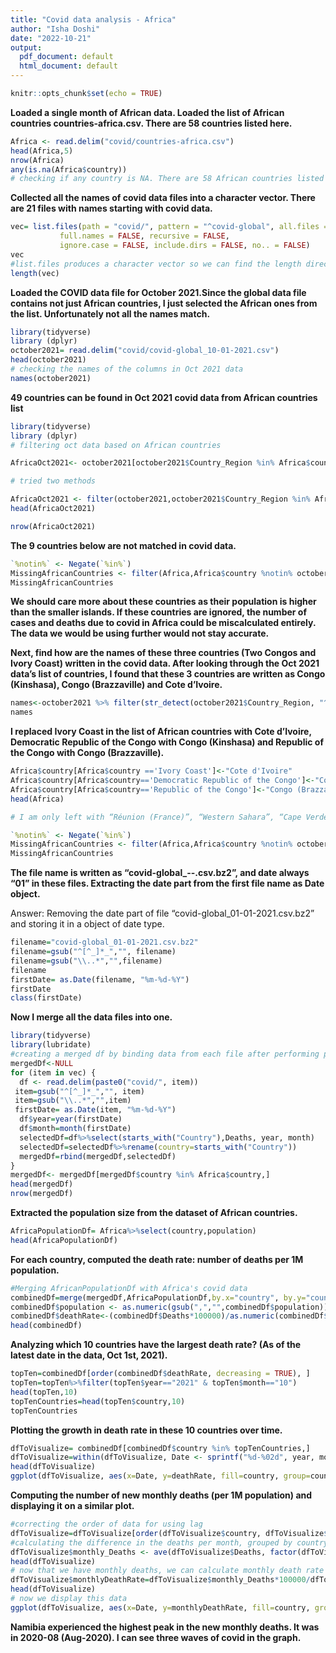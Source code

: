 ```yaml
---
title: "Covid data analysis - Africa"
author: "Isha Doshi"
date: "2022-10-21"
output:
  pdf_document: default
  html_document: default
---
```


```r
knitr::opts_chunk$set(echo = TRUE)
```

**Loaded a single month of African data. Loaded the list of African countries countries-africa.csv. There are 58 countries listed here.**
```r
Africa <- read.delim("covid/countries-africa.csv")
head(Africa,5)
nrow(Africa)
any(is.na(Africa$country)) 
# checking if any country is NA. There are 58 African countries listed in the database.
```

**Collected all the names of covid data files into a character vector. There are 21 files with names starting with covid data.**

```r
vec= list.files(path = "covid/", pattern = "^covid-global", all.files = FALSE,
           full.names = FALSE, recursive = FALSE,
           ignore.case = FALSE, include.dirs = FALSE, no.. = FALSE)
vec
#list.files produces a character vector so we can find the length directly.
length(vec)
```

**Loaded the COVID data file for October 2021.Since the global data file contains not just African countries, I just selected the African ones from the list. Unfortunately not all the names match.**

```r
library(tidyverse)
library (dplyr)
october2021= read.delim("covid/covid-global_10-01-2021.csv")
head(october2021)
# checking the names of the columns in Oct 2021 data
names(october2021)
```

**49 countries can be found in Oct 2021 covid data from African countries list**
```r
library(tidyverse)
library (dplyr)
# filtering oct data based on African countries 

AfricaOct2021<- october2021[october2021$Country_Region %in% Africa$country,]

# tried two methods 

AfricaOct2021 <- filter(october2021,october2021$Country_Region %in% Africa$country)
head(AfricaOct2021)

nrow(AfricaOct2021)

```
**The 9 countries below are not matched in covid data.**
```r
`%notin%` <- Negate(`%in%`)
MissingAfricanCountries <- filter(Africa,Africa$country %notin% october2021$Country_Region)
MissingAfricanCountries
```

**We should care more about these countries as their population is higher than the smaller islands. If these countries are ignored, the number of cases and deaths due to covid in Africa could be miscalculated entirely. The data we would be using further would not stay accurate.**

**Next, find how are the names of these three countries (Two Congos and Ivory Coast) written in the covid data. After looking through the Oct 2021 data's list of countries, I found that these 3 countries are written as Congo (Kinshasa), Congo (Brazzaville) and Cote d’Ivoire.**

```r
names<-october2021 %>% filter(str_detect(october2021$Country_Region, "^Congo|^Cote"))
names
```

**I replaced Ivory Coast in the list of African countries with Cote d'Ivoire, Democratic Republic of the Congo with Congo (Kinshasa) and Republic of the Congo with Congo (Brazzaville).**
```r
Africa$country[Africa$country =='Ivory Coast']<-"Cote d'Ivoire"
Africa$country[Africa$country=='Democratic Republic of the Congo']<-"Congo (Kinshasa)"
Africa$country[Africa$country=='Republic of the Congo']<-"Congo (Brazzaville)"
head(Africa)

# I am only left with “Réunion (France)”, “Western Sahara”, “Cape Verde”, “Mayotte (France)”, “São Tomé and Príncipe”, and “Saint Helena, Ascension and Tristan da Cunha (UK)”.

`%notin%` <- Negate(`%in%`)
MissingAfricanCountries <- filter(Africa,Africa$country %notin% october2021$Country_Region)
MissingAfricanCountries
```

**The file name is written as “covid-global_<mm>-<date>-<yyyy>.csv.bz2”, and date always “01” in these files. Extracting the date part from the first file name as Date object.**

Answer: Removing the date part of file "covid-global_01-01-2021.csv.bz2" and storing it in a object of date type. 
```r
filename="covid-global_01-01-2021.csv.bz2"
filename=gsub("^[^_]*_","", filename)
filename=gsub("\\..*","",filename)
filename
firstDate= as.Date(filename, "%m-%d-%Y")
firstDate
class(firstDate)
```

**Now I merge all the data files into one.** 

```r
library(tidyverse)
library(lubridate)
#creating a merged df by binding data from each file after performing processes to extract date, select and rename columns, and selecting African countries
mergedDf<-NULL
for (item in vec) {
  df <- read.delim(paste0("covid/", item))
 item=gsub("^[^_]*_","", item)
 item=gsub("\\..*","",item)
 firstDate= as.Date(item, "%m-%d-%Y")
  df$year=year(firstDate)
  df$month=month(firstDate)
  selectedDf=df%>%select(starts_with("Country"),Deaths, year, month)
  selectedDf=selectedDf%>%rename(country=starts_with("Country"))
  mergedDf=rbind(mergedDf,selectedDf)
}
mergedDf<- mergedDf[mergedDf$country %in% Africa$country,]
head(mergedDf)
nrow(mergedDf)
```
**Extracted the population size from the dataset of African countries.**

```r
AfricaPopulationDf= Africa%>%select(country,population)
head(AfricaPopulationDf)
```

**For each country, computed the death rate: number of deaths per 1M population.**

```r
#Merging AfricanPopulationDf with Africa's covid data
combinedDf=merge(mergedDf,AfricaPopulationDf,by.x="country", by.y="country", all=TRUE)
combinedDf$population <- as.numeric(gsub(",","",combinedDf$population))
combinedDf$deathRate<-(combinedDf$Deaths*100000)/as.numeric(combinedDf$population)
head(combinedDf)
```

**Analyzing which 10 countries have the largest death rate? (As of the latest date in the data, Oct 1st, 2021).**
```r
topTen=combinedDf[order(combinedDf$deathRate, decreasing = TRUE), ]
topTen=topTen%>%filter(topTen$year=="2021" & topTen$month=="10")
head(topTen,10)
topTenCountries=head(topTen$country,10)
topTenCountries
```

**Plotting the growth in death rate in these 10 countries over time. **

```r
dfToVisualize= combinedDf[combinedDf$country %in% topTenCountries,]
dfToVisualize=within(dfToVisualize, Date <- sprintf("%d-%02d", year, month))
head(dfToVisualize)
ggplot(dfToVisualize, aes(x=Date, y=deathRate, fill=country, group=country)) + geom_point(aes(color = country)) +geom_line(aes(color=country))
```

**Computing the number of new monthly deaths (per 1M population) and displaying it on a similar plot.**

```r
#correcting the order of data for using lag 
dfToVisualize=dfToVisualize[order(dfToVisualize$country, dfToVisualize$Date),]
#calculating the difference in the deaths per month, grouped by country
dfToVisualize$monthly_Deaths <- ave(dfToVisualize$Deaths, factor(dfToVisualize$country), FUN=function(x) c(NA,diff(x)))
head(dfToVisualize)
# now that we have monthly deaths, we can calculate monthly death rate and append that column to the df.
dfToVisualize$monthlyDeathRate=dfToVisualize$monthly_Deaths*100000/dfToVisualize$population
head(dfToVisualize)
# now we display this data 
ggplot(dfToVisualize, aes(x=Date, y=monthlyDeathRate, fill=country, group=country)) + geom_point(aes(color = country)) +geom_line(aes(color=country))
```

**Namibia experienced the highest peak in the new monthly deaths. It was in 2020-08 (Aug-2020). I can see three waves of covid in the graph.**
